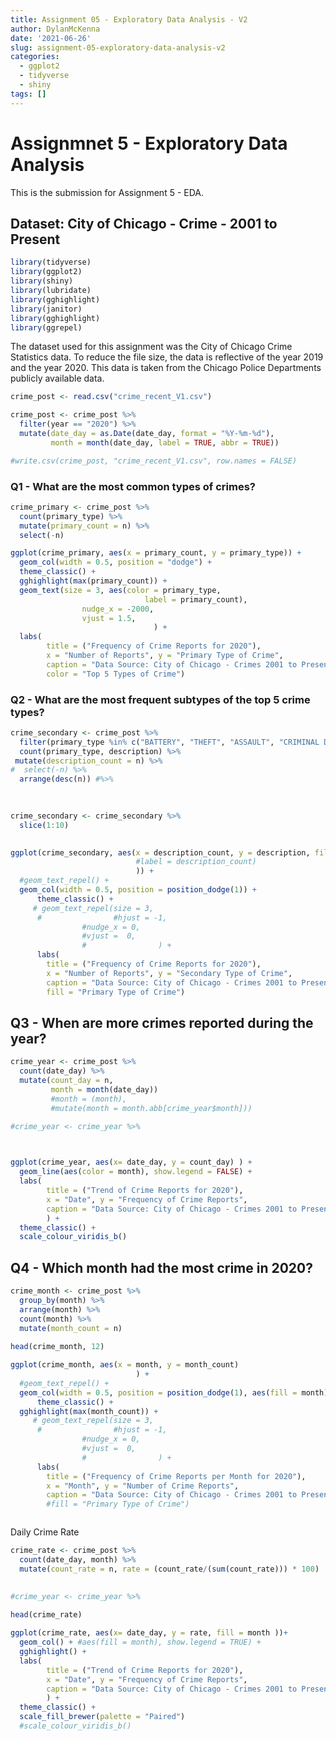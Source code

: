 ```yaml
---
title: Assignment 05 - Exploratory Data Analysis - V2
author: DylanMcKenna
date: '2021-06-26'
slug: assignment-05-exploratory-data-analysis-v2
categories:
  - ggplot2
  - tidyverse
  - shiny
tags: []
---
```


# Assignmnet 5 - Exploratory Data Analysis

This is the submission for Assignment 5 - EDA.

## Dataset: City of Chicago - Crime - 2001 to Present

```r
library(tidyverse)
library(ggplot2)
library(shiny)
library(lubridate)
library(gghighlight)
library(janitor)
library(gghighlight)
library(ggrepel)
```

The dataset used for this assignment was the City of Chicago Crime Statistics data. To reduce the file size, the data is reflective of the year 2019 and the year 2020.  This data is taken from the Chicago Police Departments publicly available data. 


```r
crime_post <- read.csv("crime_recent_V1.csv")

crime_post <- crime_post %>%
  filter(year == "2020") %>%
  mutate(date_day = as.Date(date_day, format = "%Y-%m-%d"),
         month = month(date_day, label = TRUE, abbr = TRUE))

#write.csv(crime_post, "crime_recent_V1.csv", row.names = FALSE)
```

### Q1 - What are the most common types of crimes?

```r
crime_primary <- crime_post %>%
  count(primary_type) %>%
  mutate(primary_count = n) %>%
  select(-n)

ggplot(crime_primary, aes(x = primary_count, y = primary_type)) +
  geom_col(width = 0.5, position = "dodge") +
  theme_classic() +
  gghighlight(max(primary_count)) +
  geom_text(size = 3, aes(color = primary_type, 
                              label = primary_count),
                nudge_x = -2000,
                vjust = 1.5,
                                ) +
  labs(
        title = ("Frequency of Crime Reports for 2020"),
        x = "Number of Reports", y = "Primary Type of Crime",
        caption = "Data Source: City of Chicago - Crimes 2001 to Present",
        color = "Top 5 Types of Crime") 
```


### Q2 - What are the most frequent subtypes of the top 5 crime types?

```r

crime_secondary <- crime_post %>%
  filter(primary_type %in% c("BATTERY", "THEFT", "ASSAULT", "CRIMINAL DAMAGE", "DECEPTIVE PRACTICE")) %>%
  count(primary_type, description) %>%
 mutate(description_count = n) %>%
#  select(-n) %>%
  arrange(desc(n)) #%>%
  

  
crime_secondary <- crime_secondary %>%
  slice(1:10)
  

ggplot(crime_secondary, aes(x = description_count, y = description, fill = primary_type, 
                            #label = description_count)
                            )) +
  #geom_text_repel() +
  geom_col(width = 0.5, position = position_dodge(1)) +
      theme_classic() +
     # geom_text_repel(size = 3,
      #                #hjust = -1,
                #nudge_x = 0,
                #vjust =  0,
                #                ) +
      labs(
        title = ("Frequency of Crime Reports for 2020"),
        x = "Number of Reports", y = "Secondary Type of Crime",
        caption = "Data Source: City of Chicago - Crimes 2001 to Present",
        fill = "Primary Type of Crime") 

```

## Q3 - When are more crimes reported during the year?

```r

crime_year <- crime_post %>%
  count(date_day) %>% 
  mutate(count_day = n,
         month = month(date_day))
         #month = (month), 
         #mutate(month = month.abb[crime_year$month])) 

#crime_year <- crime_year %>%
  


ggplot(crime_year, aes(x= date_day, y = count_day) ) +
  geom_line(aes(color = month), show.legend = FALSE) +
  labs(
        title = ("Trend of Crime Reports for 2020"),
        x = "Date", y = "Frequency of Crime Reports",
        caption = "Data Source: City of Chicago - Crimes 2001 to Present"
        ) +
  theme_classic() +
  scale_colour_viridis_b()


```

## Q4 - Which month had the most crime in 2020?

```r

crime_month <- crime_post %>%
  group_by(month) %>%
  arrange(month) %>%
  count(month) %>%
  mutate(month_count = n)
         
head(crime_month, 12)

ggplot(crime_month, aes(x = month, y = month_count)
                            ) +
  #geom_text_repel() +
  geom_col(width = 0.5, position = position_dodge(1), aes(fill = month), show.legend = FALSE ) +
      theme_classic() +
  gghighlight(max(month_count)) +
     # geom_text_repel(size = 3,
      #                #hjust = -1,
                #nudge_x = 0,
                #vjust =  0,
                #                ) +
      labs(
        title = ("Frequency of Crime Reports per Month for 2020"),
        x = "Month", y = "Number of Crime Reports",
        caption = "Data Source: City of Chicago - Crimes 2001 to Present")
        #fill = "Primary Type of Crime") 



```


Daily Crime Rate

```r

crime_rate <- crime_post %>%
  count(date_day, month) %>% 
  mutate(count_rate = n, rate = (count_rate/(sum(count_rate))) * 100)
        

#crime_year <- crime_year %>%
  
head(crime_rate)

ggplot(crime_rate, aes(x= date_day, y = rate, fill = month ))+
  geom_col() + #aes(fill = month), show.legend = TRUE) +
  gghighlight() +
  labs(
        title = ("Trend of Crime Reports for 2020"),
        x = "Date", y = "Frequency of Crime Reports",
        caption = "Data Source: City of Chicago - Crimes 2001 to Present"
        ) +
  theme_classic() +
  scale_fill_brewer(palette = "Paired")
  #scale_colour_viridis_b()

```

